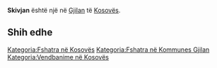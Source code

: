 {{Fshat në 
 | Emri                = Skivjan
 | EmriAlt                = 
 | NAME_SHORT_FORM=      
 | NAME_GENERIC=      
 | NAME_SORT_NAME_RO=      SKIVJAN
 | FULL_NAME_RO = Skivjan
 | FULL_NAME_ND_RO=Skivjan
 | SORT_NAME_RG=SKIVJAN
 | FULL_NAME_RG=Skivjan
 | FULL_NAME_ND_RG=Skivjan
 | SRP_NAME_SHORT_FORM=      
 | SRP_NAME_GENERIC=      
 | SRP_NAME_SORT_NAME_RO=      
 | SRP_FULL_NAME_RO = 
 | SRP_FULL_NAME_ND_RO=
 | SRP_SORT_NAME_RG=
 | SRP_FULL_NAME_RG=
 | SRP_FULL_NAME_ND_RG=
 | Emri (Rasa dhanore) = 
 | Figura              = 
 | Shteti              = Kosovo
 | Komuna              = Gjilan
 | Kodi postar         = 
 | Sipërfaqja          = 

 | Popullsia           = 

 | Regj. i popullsisë  = 
 | Dend. e popullsisë  = 
 | Faqja zyrtare       = 
 <!--- Koordinatat ----> 
 | Gjerësia            = 42.430833
 | Gjatësia            = 20.383056
 | Lartësia            = 
}}
'''Skivjan''' është një [[]] në [[Gjilan]] të [[Kosovës]].

<!-- == Gjeografia == -->
<!-- == Historia == -->
<!-- == Demografia == -->
== Shih edhe ==
{{Komuna Gjilan}}
{{Kosovo-Administrata-Cung}}

[[Kategoria:Fshatra në Kosovës]]
[[Kategoria:Fshatra në Kommunes Gjilan]]
[[Kategoria:Vendbanime në Kosovës]]
